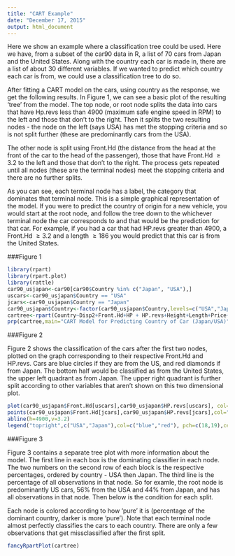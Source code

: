 ```yaml
---
title: "CART Example"
date: "December 17, 2015"
output: html_document
---
```


Here we show an example where a classification tree could be used.  Here we have, from a subset of the car90 data in R, a list of 70 cars from Japan and the United States.  Along with the country each car is made in, there are a list of about 30 different variables.  If we wanted to predict which country each car is from, we could use a classification tree to do so.  

After fitting a CART model on the cars, using country as the response, we get the following results.  In Figure 1, we can see a basic plot of the resulting 'tree' from the model. The top node, or root node splits the data into cars that have Hp.revs less than 4900 (maximum safe engine speed in RPM) to the left and those that don't to the right.  Then it splits the two resulting nodes - the node on the left (says USA) has met the stopping criteria and so is not split further (these are predominantly cars from the USA). 

The other node is split using Front.Hd (the distance from the head at the front of the car to the head of the passenger), those that have Front.Hd $\ge 3.2$ to the left and those that don't to the right.  The process gets repeated until all nodes (these are the terminal nodes) meet the stopping criteria and there are no further splits.  

As you can see, each terminal node has a label, the category that dominates that terminal node.  This is a simple graphical representation of the model.  If you were to predict the country of origin for a new vehicle, you would start at the root node, and follow the tree down to the whichever terminal node the car corresponds to and that would be the prediction for that car.  For example, if you had a car that had HP.revs greater than 4900, a Front.Hd $\ge 3.2$ and a length $\ge 186$ you would predict that this car is from the United States. 

###Figure 1
```r
library(rpart)
library(rpart.plot)
library(rattle)
car90_usjapan<-car90[car90$Country %in% c("Japan", "USA"),]
uscars<-car90_usjapan$Country == "USA"
jcars<-car90_usjapan$Country == "Japan"
car90_usjapan$Country<-factor(car90_usjapan$Country,levels=c("USA","Japan"))
cartree<-rpart(Country~Disp2+Front.Hd+HP + HP.revs+Height+Length+Price+Sratio.p+Tank+Turning+Weight+Width,data=car90_usjapan,control=rpart.control(minsplit=4,cp=0))
prp(cartree,main="CART Model for Predicting Country of Car (Japan/USA)")
```



###Figure 2

Figure 2 shows the classification of the cars after the first two nodes, plotted on the graph corresponding to their respective Front.Hd and HP.revs. Cars are blue circles if they are from the US, and red diamonds if from Japan. The bottom half would be classified as from the United States, the upper left quadrant as from Japan. The upper right quadrant is further split according to other variables that aren't shown on this two dimensional plot.  

```r
plot(car90_usjapan$Front.Hd[uscars],car90_usjapan$HP.revs[uscars], col="blue",pch=18,xlim=c( min(car90_usjapan$Front.Hd), max(car90_usjapan$Front.Hd,na.rm=T)), ylim=c( min(car90_usjapan$HP.revs), max(car90_usjapan$HP.revs)), ylab="Max Safe Engine Speed (rpm)", xlab="Front Head (inches)")
points(car90_usjapan$Front.Hd[jcars],car90_usjapan$HP.revs[jcars],col="red",pch=19,cex=.85)
abline(h=4900,v=3.2)
legend("topright",c("USA","Japan"),col=c("blue","red"), pch=c(18,19),cex=.8)
```




###Figure 3

Figure 3 contains a separate tree plot with more information about the model. The first line in each box is the dominating classifier in each node.  The two numbers on the second row of each block is the respective percentages, ordered by country - USA then Japan. The third line is the percentage of all observations in that node.  So for examle, the root node is predominantly US cars, 56% from the USA and 44% from Japan, and has all observations in that node.  Then below is the condition for each split. 

Each node is colored according to how 'pure' it is (percentage of the dominant country, darker is more 'pure'). Note that each terminal node almost perfectly classifies the cars to each country.  There are only a few observations that get missclassified after the first split.  

```r
fancyRpartPlot(cartree)
```


